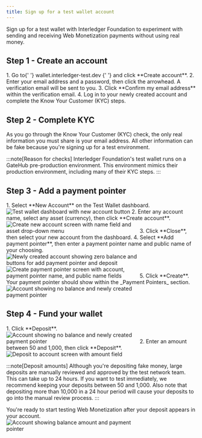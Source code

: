 ```yaml
---
title: Sign up for a test wallet account
---
```



Sign up for a <LinkOut href="https://wallet.interledger-test.dev">test wallet</LinkOut> with Interledger Foundation to experiment with sending and receiving Web Monetization payments without using real money.

## Step 1 - Create an account

<Steps>
  1. Go to{' '}
  <LinkOut href='https://wallet.interledger-test.dev'>
    wallet.interledger-test.dev
  </LinkOut>{' '}
  and click **Create account**. 2. Enter your email address and a password, then
  click the arrowhead. A verification email will be sent to you. 3. Click
  **Confirm my email address** within the verification email. 4. Log in to your
  newly created account and complete the Know Your Customer (KYC) steps.
</Steps>

## Step 2 - Complete KYC

As you go through the Know Your Customer (KYC) check, the only real information you must share is your email address. All other information can be fake because you're signing up for a test environment.

:::note[Reason for checks]
Interledger Foundation's test wallet runs on a GateHub pre-production environment. This environment mimics their production environment, including many of their <LinkOut href="https://support.gatehub.net/hc/en-us/articles/360021131234-KYC-requirements-for-account-verification">KYC steps</LinkOut>.
:::

## Step 3 - Add a payment pointer

<Steps>
  1. Select **New Account** on the Test Wallet dashboard.
  <br />
  <img
    src='/img/docs/testwallet/testwallet-dashboard.png'
    alt='Test wallet dashboard with new account button'
    style='max-width:350px'
    class='img-outline'
  />
  2. Enter any account name, select any asset (currency), then click **Create
  account**.
  <br />
  <img
    src='/img/docs/testwallet/testwallet-create-account.png'
    alt='Create new account screen with name field and asset drop-down menu'
    style='max-width:350px'
    class='img-outline'
  />
  3. Click **Close**, then select your new account from the dashboard. 4. Select
  **Add payment pointer**, then enter a payment pointer name and public name of
  your choosing.
  <br />
  <img
    src='/img/docs/testwallet/testwallet-account-nobalance.png'
    alt='Newly created account showing zero balance and buttons for add payment pointer and deposit'
    style='max-width:350px'
    class='img-outline'
  />
  <img
    src='/img/docs/testwallet/testwallet-create-pp.png'
    alt='Create payment pointer screen with account, payment pointer name, and public name fields'
    style='max-width:350px'
    class='img-outline'
  />
  5. Click **Create**. Your payment pointer should show within the _Payment
  Pointers_ section.
  <br />
  <img
    src='/img/docs/testwallet/testwallet-nobalance-pp.png'
    alt='Account showing no balance and newly created payment pointer'
    style='max-width:350px'
    class='img-outline'
  />
</Steps>

## Step 4 - Fund your wallet

<Steps>
  1. Click **Deposit**.
  <br />
  <img
    src='/img/docs/testwallet/testwallet-nobalance-pp.png'
    alt='Account showing no balance and newly created payment pointer'
    style='max-width:350px'
    class='img-outline'
  />
  2. Enter an amount between 50 and 1,000, then click **Deposit**.
  <br />
  <img
    src='/img/docs/testwallet/testwallet-deposit.png'
    alt='Deposit to account screen with amount field'
    style='max-width:350px'
    class='img-outline'
  />
</Steps>

:::note[Deposit amounts]
Although you're depositing fake money, large deposits are manually reviewed and approved by the test network team. This can take up to 24 hours. If you want to test immediately, we recommend keeping your deposits between 50 and 1,000. Also note that depositing more than 10,000 in a 24 hour period will cause your deposits to go into the manual review process.
:::

You're ready to start testing Web Monetization after your deposit appears in your account.<br /><img src='/img/docs/testwallet/testwallet-balance-pp.png' alt='Account showing balance amount and payment pointer' style='max-width:350px' class='img-outline'/>
